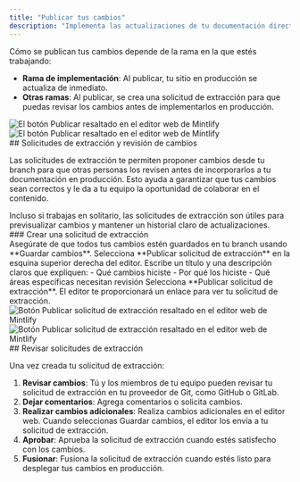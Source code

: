 ```yaml
---
title: "Publicar tus cambios"
description: "Implementa las actualizaciones de tu documentación directamente en producción o mediante solicitudes de extracción"
---
```


Cómo se publican tus cambios depende de la rama en la que estés trabajando:

* **Rama de implementación**: Al publicar, tu sitio en producción se actualiza de inmediato.
* **Otras ramas**: Al publicar, se crea una solicitud de extracción para que puedas revisar los cambios antes de implementarlos en producción.

<Frame>
  <img 
    src="/images/editor/publish-flow-light.png" 
    alt="El botón Publicar resaltado en el editor web de Mintlify" 
    className="block dark:hidden" 
  />
  <img 
    src="/images/editor/publish-flow-dark.png" 
    alt="El botón Publicar resaltado en el editor web de Mintlify" 
    className="hidden dark:block" 
  />
</Frame>

<div id="pull-requests-and-reviewing-changes">
  ## Solicitudes de extracción y revisión de cambios
</div>

Las solicitudes de extracción te permiten proponer cambios desde tu branch para que otras personas los revisen antes de incorporarlos a tu documentación en producción. Esto ayuda a garantizar que tus cambios sean correctos y le da a tu equipo la oportunidad de colaborar en el contenido.

<Tip>
  Incluso si trabajas en solitario, las solicitudes de extracción son útiles para previsualizar cambios y mantener un historial claro de actualizaciones.
</Tip>

<div id="creating-a-pull-request">
  ### Crear una solicitud de extracción
</div>

<Steps>
  <Step title="Guarda tu trabajo">
    Asegúrate de que todos tus cambios estén guardados en tu branch usando **Guardar cambios**.
  </Step>
  <Step title="Crea la solicitud de extracción">
    Selecciona **Publicar solicitud de extracción** en la esquina superior derecha del editor.
  </Step>
  <Step title="Añade un título y una descripción">
    Escribe un título y una descripción claros que expliquen:
    - Qué cambios hiciste
    - Por qué los hiciste
    - Qué áreas específicas necesitan revisión
  </Step>
  <Step title="Crea y comparte">
    Selecciona **Publicar solicitud de extracción**. El editor te proporcionará un enlace para ver tu solicitud de extracción.

  <Frame>
  <img 
    src="/images/editor/pull-request-light.png" 
    alt="Botón Publicar solicitud de extracción resaltado en el editor web de Mintlify" 
    className="block dark:hidden" 
  />
  <img 
    src="/images/editor/pull-request-dark.png" 
    alt="Botón Publicar solicitud de extracción resaltado en el editor web de Mintlify" 
    className="hidden dark:block" 
  />
  </Frame>
  </Step>
</Steps>

<div id="reviewing-pull-requests">
  ## Revisar solicitudes de extracción
</div>

Una vez creada tu solicitud de extracción:

1. **Revisar cambios**: Tú y los miembros de tu equipo pueden revisar tu solicitud de extracción en tu proveedor de Git, como GitHub o GitLab.
2. **Dejar comentarios**: Agrega comentarios o solicita cambios.
3. **Realizar cambios adicionales**: Realiza cambios adicionales en el editor web. Cuando seleccionas Guardar cambios, el editor los envía a tu solicitud de extracción.
4. **Aprobar**: Aprueba la solicitud de extracción cuando estés satisfecho con los cambios.
5. **Fusionar**: Fusiona la solicitud de extracción cuando estés listo para desplegar tus cambios en producción.